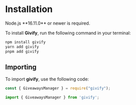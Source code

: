 
# __Installation__

<Callout type="warning">
Node.js **16.11.0** or newer is required.
</Callout>

To install **Givify**, run the following command in your terminal:
```bash copy
npm install givify
yarn add givify
pnpm add givify
```

## __Importing__

To import **givify**, use the following code:
```js copy filename="index.js"
const { GiveawaysManager } = require("givify");
```

```js copy filename="index.ts"
import { GiveawaysManager } from 'givify';
```
